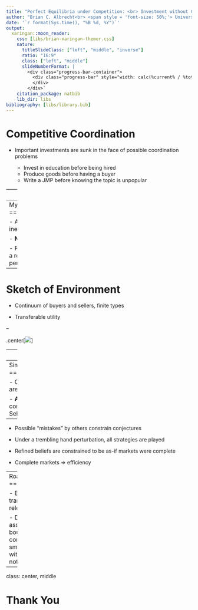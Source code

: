 ```yaml
---
title: "Perfect Equilibria under Competition: <br> Investment without Coordination Failures<br><br>"
author: "Brian C. Albrecht<br> <span style = 'font-size: 50%;'> University of Minnesota<br> Department of Economics</span><br><br>"
date: '`r format(Sys.time(), "%B %d, %Y")`'
output:
  xaringan::moon_reader:
    css: [libs/brian-xaringan-themer.css]
    nature:
      titleSlideClass: ["left", "middle", "inverse"]
      ratio: "16:9"
      class: ["left", "middle"]
      slideNumberFormat: |
        <div class="progress-bar-container">
          <div class="progress-bar" style="width: calc(%current% / %total% * 100%);">
          </div>
        </div>`
    citation_package: natbib
    lib_dir: libs
bibliography: [libs/library.bib]
---
```


Competitive Coordination
====================================

- Important investments are sunk in the face of possible coordination problems

  - Invest in education before being hired
  - Produce goods before having a buyer
  - Write a JMP before knowing the topic is unpopular
  
--
<br>

- When investments are sunk before entering a **competitive market**, coordination problems can still arise
  - Makowski & Ostroy (1995), Cole, Malaith, & Postlewaite (1999a, 1999b), Makowski (2004), N&ouml;ldeke & Samuelson (2014), Felli & Roberts (2016)

---
My JMP
====================================


- Are the sunk investments we see likely to be inefficient?

- **No**, if markets are competitive

- Formally, inefficient equilibria are not robust to a reasonable refinement: trembling hand perfection

---
Sketch of Environment
====================================

- Continuum of buyers and sellers, finite types

- Transferable utility

--

.center[![](url(https://briancalbrecht.github.io/docs/slides/images/jmp/tikz_B.png))]


---
Results so far
=====================

- **Theorem 1**: With a continuum of players, every perfect equilibria is efficient.

- **Theorem 2**: In the limit of any sequence of finite games, every perfect equilibria is efficient.

---
Simple General Mechanism
====================================

- Coordination problems arise because markets are incomplete

- <b>And</b> people must hold conflicting, pessimistic conjectures
  - Buyers think price will be high
  - Sellers think price will be low

--

- Possible "mistakes" by others constrain conjectures

- Under a trembling hand perturbation, all strategies are played

- Refined beliefs are constrained to be as-if markets were complete

- Complete markets $\Rightarrow$ efficiency


---
Road Forward
=======================

- Extend to imperfectly transferable utility case
  - More relevant for matching literature

- Drop price-taking assumption to study boundaries of perfect competition
  - Conjecture: With small trembles, an economy with inefficient investment is not approximately competitive


---
class: center, middle

# Thank You
